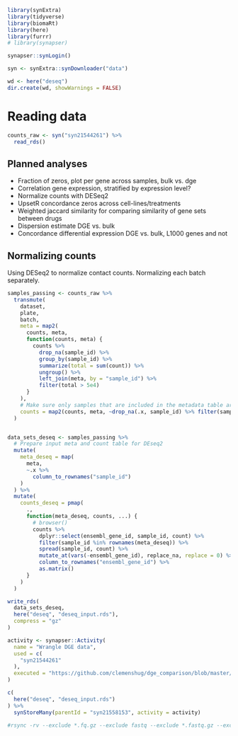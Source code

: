 
```r
library(synExtra)
library(tidyverse)
library(biomaRt)
library(here)
library(furrr)
# library(synapser)

synapser::synLogin()

syn <- synExtra::synDownloader("data")

wd <- here("deseq")
dir.create(wd, showWarnings = FALSE)
```

# Reading data


```r
counts_raw <- syn("syn21544261") %>%
  read_rds()

```

## Planned analyses

* Fraction of zeros, plot per gene across samples, bulk vs. dge
* Correlation gene expression, stratified by expression level?
* Normalize counts with DESeq2
* UpsetR concordance zeros across cell-lines/treatments
* Weighted jaccard similarity for comparing similarity of gene sets between
  drugs
* Dispersion estimate DGE vs. bulk
* Concordance differential expression DGE vs. bulk, L1000 genes and not


## Normalizing counts

Using DESeq2 to normalize contact counts. Normalizing each batch separately.

```r

samples_passing <- counts_raw %>%
  transmute(
    dataset,
    plate,
    batch,
    meta = map2(
      counts, meta,
      function(counts, meta) {
        counts %>%
          drop_na(sample_id) %>%
          group_by(sample_id) %>%
          summarize(total = sum(count)) %>%
          ungroup() %>%
          left_join(meta, by = "sample_id") %>%
          filter(total > 5e4)
      }
    ),
    # Make sure only samples that are included in the metadata table are in count table
    counts = map2(counts, meta, ~drop_na(.x, sample_id) %>% filter(sample_id %in% .y$sample_id))
  )


data_sets_deseq <- samples_passing %>%
  # Prepare input meta and count table for DEseq2
  mutate(
    meta_deseq = map(
      meta,
      ~.x %>%
        column_to_rownames("sample_id")
    )
  ) %>%
  mutate(
    counts_deseq = pmap(
      .,
      function(meta_deseq, counts, ...) {
        # browser()
        counts %>%
          dplyr::select(ensembl_gene_id, sample_id, count) %>%
          filter(sample_id %in% rownames(meta_deseq)) %>%
          spread(sample_id, count) %>%
          mutate_at(vars(-ensembl_gene_id), replace_na, replace = 0) %>%
          column_to_rownames("ensembl_gene_id") %>%
          as.matrix()
      }
    )
  )

write_rds(
  data_sets_deseq,
  here("deseq", "deseq_input.rds"),
  compress = "gz"
)
```



```r
activity <- synapser::Activity(
  name = "Wrangle DGE data",
  used = c(
    "syn21544261"
  ),
  executed = "https://github.com/clemenshug/dge_comparison/blob/master/02_assemble_deseq_datasets.Rmd"
)

c(
  here("deseq", "deseq_input.rds")
) %>%
  synStoreMany(parentId = "syn21558153", activity = activity)

#rsync -rv --exclude *.fq.gz --exclude fastq --exclude *.fastq.gz --exclude *.bam --exclude rapmap --exclude transcriptome 2018_02_steven_rodriguez_ad_repurposing transfer:/n/files/ImStor/sorger/data/rnaseq/lincs/dge_reanalysis_clemens/
```
